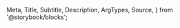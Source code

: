   Meta,
  Title,
  Subtitle,
  Description,
  ArgTypes,
  Source,
} from '@storybook/blocks';

<Meta
  title="Entities/Payment Provisioning (BETA)"
  Components="justifi-payment-provisioning"
/>

<Title />
Component to render a business onboarding form, segmented into multiple steps. You
will need to first create a business via [API](https://docs.justifi.tech/api-spec#tag/Business)
to get the business-id required for this component.

# Index

- [Props, events and methods](#props-events-and-methods)
- [Styling](#styling)
- [Example usage](#example-usage)

# Props, events and methods

---

<ArgTypes exclude={['css-variables']} />

<Authorization
  actions={['write']}
  entity="business"
  identification="business_id"
/>

# Styling

---

The `<justifi-payment-provisioning>` can be customized by using the exported `parts`.

## Exported parts

<ExportedParts
  compact
  component="justifi-payment-provisioning"
  tags={filterDocsByTag('justifi-payment-provisioning').docsTags.map(
    (part) => part.text
  )}
/>

# Example Usage

---

<Source dark language="html" code={example} />
